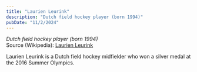 ```yaml
---
title: "Laurien Leurink"
description: "Dutch field hockey player (born 1994)"
pubDate: "11/2/2024"
---
```


*Dutch field hockey player (born 1994)*  
Source (Wikipedia): [Laurien Leurink][1]

Laurien Leurink is a Dutch field hockey midfielder who won a silver medal at the 2016 Summer Olympics.

[1]: https://en.wikipedia.org/wiki/Laurien_Leurink
